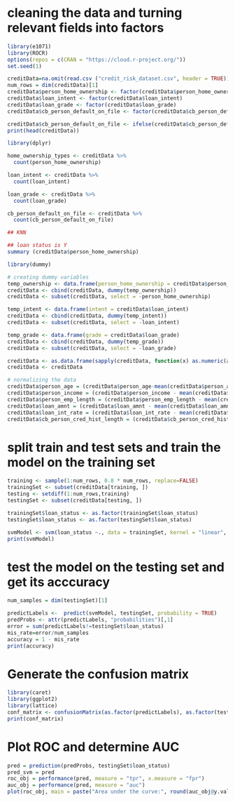 # cleaning the data and turning relevant fields into factors
```r
library(e1071)
library(ROCR)
options(repos = c(CRAN = "https://cloud.r-project.org/"))
set.seed(1)

creditData=na.omit(read.csv ("credit_risk_dataset.csv", header = TRUE))
num_rows = dim(creditData)[1]
creditData$person_home_ownership <- factor(creditData$person_home_ownership)
creditData$loan_intent <- factor(creditData$loan_intent)
creditData$loan_grade <- factor(creditData$loan_grade)
creditData$cb_person_default_on_file <- factor(creditData$cb_person_default_on_file)

creditData$cb_person_default_on_file <- ifelse(creditData$cb_person_default_on_file == "Y", 1, 0)
print(head(creditData))
```

```r
library(dplyr)

home_ownership_types <- creditData %>% 
  count(person_home_ownership)

loan_intent <- creditData %>% 
  count(loan_intent)

loan_grade <- creditData %>% 
  count(loan_grade)

cb_person_default_on_file <- creditData %>% 
  count(cb_person_default_on_file)

## KNN 

## loan status is Y 
summary (creditData$person_home_ownership)

library(dummy)

# creating dummy variables
temp_ownership <- data.frame(person_home_ownership = creditData$person_home_ownership)
creditData <- cbind(creditData, dummy(temp_ownership))
creditData <- subset(creditData, select = -person_home_ownership)

temp_intent <- data.frame(intent = creditData$loan_intent)
creditData <- cbind(creditData, dummy(temp_intent))
creditData <- subset(creditData, select = -loan_intent)

temp_grade <- data.frame(grade = creditData$loan_grade)
creditData <- cbind(creditData, dummy(temp_grade))
creditData <- subset(creditData, select = -loan_grade)

creditData <- as.data.frame(sapply(creditData, function(x) as.numeric(as.character(x))))
creditData <- creditData

# normalizing the data
creditData$person_age = (creditData$person_age-mean(creditData$person_age))/sd(creditData$person_age)
creditData$person_income = (creditData$person_income - mean(creditData$person_income))/sd(creditData$person_income)
creditData$person_emp_length = (creditData$person_emp_length - mean(creditData$person_emp_length))/sd(creditData$person_emp_length)
creditData$loan_amnt = (creditData$loan_amnt - mean(creditData$loan_amnt))/sd(creditData$loan_amnt)
creditData$loan_int_rate = (creditData$loan_int_rate - mean(creditData$loan_int_rate))/sd(creditData$loan_int_rate)
creditData$cb_person_cred_hist_length = (creditData$cb_person_cred_hist_length - mean(creditData$cb_person_cred_hist_length))/sd(creditData$cb_person_cred_hist_length)
```
# split train and test sets and train the model on the training set
```r
training <- sample(1:num_rows, 0.8 * num_rows, replace=FALSE)
trainingSet <- subset(creditData[training, ]) 
testing <- setdiff(1:num_rows,training) 
testingSet <- subset(creditData[testing, ])

trainingSet$loan_status <- as.factor(trainingSet$loan_status)
testingSet$loan_status <- as.factor(testingSet$loan_status)

svmModel <- svm(loan_status ~., data = trainingSet, kernel = "linear", cost = 20, probability = TRUE)
print(svmModel)
```

# test the model on the testing set and get its acccuracy
```r
num_samples = dim(testingSet)[1]

predictLabels <-  predict(svmModel, testingSet, probability = TRUE)
predProbs <- attr(predictLabels, "probabilities")[,1]
error = sum(predictLabels!=testingSet$loan_status)
mis_rate=error/num_samples
accuracy = 1 - mis_rate
print(accuracy)
```
# Generate the confusion matrix
```r
library(caret)
library(ggplot2)
library(lattice)
conf_matrix <- confusionMatrix(as.factor(predictLabels), as.factor(testingSet$loan_status), positive = "1")
print(conf_matrix)
```
# Plot ROC and determine AUC
```r
pred = prediction(predProbs, testingSet$loan_status)
pred_svm = pred
roc_obj = performance(pred, measure = "tpr", x.measure = "fpr")
auc_obj = performance(pred, measure = "auc")
plot(roc_obj, main = paste("Area under the curve:", round(auc_obj@y.values[[1]], 2)))
```

